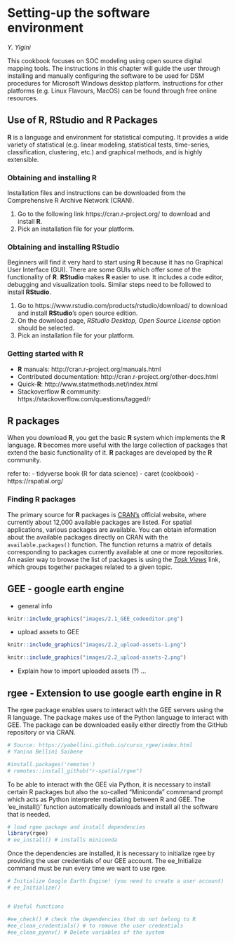 # Setting-up the software environment
*Y. Yigini*

This cookbook focuses on SOC modeling using open source digital mapping tools. The instructions in this chapter will guide the user through installing and manually configuring the software to be used for DSM procedures for Microsoft Windows desktop platform. Instructions for other platforms (e.g. Linux Flavours, MacOS) can be found through free online resources.

## Use of R, RStudio and R Packages

**R** is a language and environment for statistical computing. It provides a wide variety of statistical (e.g. linear modeling, statistical tests, time-series, classification, clustering, etc.) and graphical methods, and is highly extensible. 

### Obtaining and installing R

Installation files and instructions can be downloaded from the Comprehensive R Archive Network (CRAN).

1. Go to the following link https://cran.r-project.org/ to download and install **R**. 
2. Pick an installation file for your platform. 

### Obtaining and installing RStudio

Beginners will find it very hard to start using **R** because it has no Graphical User Interface (GUI). There are some GUIs which offer some of the functionality of **R**. **RStudio** makes **R** easier to use. It includes a code editor, debugging and visualization tools. Similar steps need to be followed to install **RStudio**.

1. Go to https://www.rstudio.com/products/rstudio/download/ to download and install **RStudio**'s open source edition.
2. On the download page, *RStudio Desktop, Open Source License* option should be selected.
3. Pick an installation file for your platform. 

### Getting started with R	

* **R** manuals:                  http://cran.r-project.org/manuals.html
* Contributed documentation:      http://cran.r-project.org/other-docs.html
* Quick-**R**:                    http://www.statmethods.net/index.html
* Stackoverflow **R** community:  https://stackoverflow.com/questions/tagged/r 

## R packages

When you download **R**, you get the basic **R** system which implements the **R** language. **R** becomes more useful with the large collection of packages that extend the basic functionality of it. **R** packages are developed by the **R** community.

refer to: 
  - tidyverse book (R for data science)
  - caret (cookbook)
  - https://rspatial.org/

### Finding R packages

The primary source for **R** packages is [CRAN’s](https://cran.r-project.org/) official website, where currently about 12,000 available packages are listed. For spatial applications, various packages are available. You can obtain information about the available packages directly on CRAN with the `available.packages()` function. The function returns a matrix of details corresponding to packages currently available at one or more repositories. An easier way to browse the list of packages is using the [*Task Views*](https://cran.r-project.org/web/views/) link, which groups together packages related to a given topic. 


## GEE - google earth engine

- general info

```r
knitr::include_graphics("images/2.1_GEE_codeeditor.png")
```


- upload assets to GEE 

```r
knitr::include_graphics("images/2.2_upload-assets-1.png")
```


```r
knitr::include_graphics("images/2.2_upload-assets-2.png")
```

- Explain how to import uploaded assets (?) ...

## rgee - Extension to use google earth engine in R
The rgee package enables users to interact with the GEE servers using the R language. The package makes use of the Python language to interact with GEE. The package can be downloaded easily either directly from the GitHub repository or via CRAN.

```r

# Source: https://yabellini.github.io/curso_rgee/index.html
# Yanina Bellini Saibene

#install.packages('remotes')
# remotes::install_github("r-spatial/rgee")
```

To be able to interact with the GEE via Python, it is necessary to install certain R packages but also the so-called "Miniconda" commmand prompt which acts as Python interpreter mediating between R and GEE. The 'ee_install()' function automatically downloads and install all the software that is needed.

```r
# load rgee package and install dependencies
library(rgee)
# ee_install() # installs miniconda
```

Once the dependencies are installed, it is necessary to initialize rgee by providing the user credentials of our GEE account. The ee_Initialize command must be run every time we want to use rgee.

```r
# Initialize Google Earth Engine! (you need to create a user account)
# ee_Initialize()


# Useful functions

#ee_check() # check the dependencies that do not belong to R
#ee_clean_credentials() # to remove the user credentials
#ee_clean_pyenv() # Delete variables of the system

```

